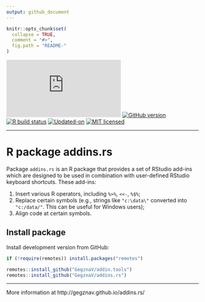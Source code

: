 ```yaml
---
output: github_document
---
```


<!-- README.md is generated from README.Rmd. Please edit that file -->

```r
knitr::opts_chunk$set(
  collapse = TRUE,
  comment = "#>",
  fig.path = "README-"
)
```

<!-- badges: start -->
[![CRAN_Status_Badge](http://www.r-pkg.org/badges/version/addins.rs)](https://cran.r-project.org/package=addins.rs)
[![GitHub version](https://img.shields.io/badge/GitHub-`r packageVersion("addins.rs")`-brightgreen.svg)](https://github.com/GegznaV/addins.rs)
[![R build status](https://github.com/GegznaV/addins.rs/workflows/R-CMD-check/badge.svg)](https://github.com/GegznaV/addins.rs/actions)
[![Updated-on](https://img.shields.io/badge/Updated%20on-`r gsub('-', '--', Sys.Date())`-yellowgreen.svg)](/commits/master)
[![MIT licensed](https://img.shields.io/badge/license-MIT-blue.svg)](https://opensource.org/licenses/MIT)
<!-- badges: end -->



<!--
```r
knitr::include_graphics("http://gegznav.github.io/addins.rs/logo.png")
```
-->
***

<!-- <img src="http://gegznav.github.io/addins.rs/logo.png" align="right" width="15%" height="15%"/>  -->
   
R package **addins.rs**  
=========================================================================

Package `addins.rs` is an R package that provides a set of RStudio add-ins which
are designed to be used in
combination with user-defined RStudio keyboard shortcuts. These
add-ins:

1. Insert various R operators, including `%>%`, `<<-`, `%$%`;  
2. Replace certain symbols (e.g., strings like `"c:\data\"` converted into `"c:/data/"`. This can be useful for Windows users);  
3. Align code at certain symbols.

<!-- 
1) **format text in R Markdown documents**: 
    - **enclose** either selected text or selected rows with special symbols and text gets inerpreted in a special way when rendered with R Markdown (e.g., converts "bold" into "\*\*bold\*\*"
that is interpreted as "**bold**").
2) **insert** text (e.g., operators `%>%`, `<<-`, `%$%`) at the cursor position; 
3)  **replace** symbols in selected
pieces of text (e.g., convert backslashes to forward slashes which results 
in strings like `"c:\data\"` converted into `"c:/data/"`). 
-->



Install package
---------------------------

<!-- Install released version from CRAN: -->
<!-- ```{r Install package from CRAN, eval=FALSE} -->
<!-- install.packages("addins.rs") -->
<!-- ``` -->

Install development version from GitHub:
```r
if (!require(remotes)) install.packages("remotes")

remotes::install_github("GegznaV/addin.tools")
remotes::install_github("GegznaV/addins.rs")
```

<!-- Recommended workflow and a few examples -->
<!-- ----------------------------------------------------- -->

<!-- Get started online http://gegznav.github.io/addins.rs/articles/v1_workflow.html -->

<!-- And offline: -->
<!-- ```{r, eval=FALSE} -->
<!-- vignette("v1_workflow", package = "addins.rs") -->
<!-- ``` -->
<!-- browseVignettes("addins.rs") -->

***

More information at http://gegznav.github.io/addins.rs/

